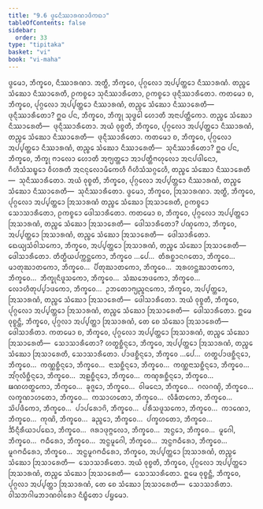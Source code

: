 ```yaml
---
title: "9.6 ᨴ᩠ᩅᩮᨶᩥᩔᩣᩁᨱᩣᨴᩥᨠᨳᩣ"
tableOfContents: false
sidebar:
  order: 33
type: "tipitaka"
basket: "vi"
book: "vi-maha"
---
```



<DynamicBreadcrumb />

<Division number="395" book="vi-maha">

<Paragraph number="1809" book="vi-maha">
ᨴ᩠ᩅᩮᨾᩣ, ᨽᩥᨠ᩠ᨡᩅᩮ, ᨶᩥᩔᩣᩁᨱᩣ. ᩋᨲ᩠ᨳᩥ, ᨽᩥᨠ᩠ᨡᩅᩮ, ᨸᩩᨣ᩠ᨣᩃᩮᩣ ᩋᨸ᩠ᨸᨲ᩠ᨲᩮᩣ ᨶᩥᩔᩣᩁᨱᩴ. ᨲᨬ᩠ᨧᩮ ᩈᩴᨥᩮᩣ ᨶᩥᩔᩣᩁᩮᨲᩥ, ᩑᨠᨧ᩠ᨧᩮᩣ ᩈᩩᨶᩥᩔᩣᩁᩥᨲᩮᩣ, ᩑᨠᨧ᩠ᨧᩮᩣ ᨴᩩᨶ᩠ᨶᩥᩔᩣᩁᩥᨲᩮᩣ. ᨠᨲᨾᩮᩣ ᨧ, ᨽᩥᨠ᩠ᨡᩅᩮ, ᨸᩩᨣ᩠ᨣᩃᩮᩣ ᩋᨸ᩠ᨸᨲ᩠ᨲᩮᩣ ᨶᩥᩔᩣᩁᨱᩴ, ᨲᨬ᩠ᨧᩮ ᩈᩴᨥᩮᩣ ᨶᩥᩔᩣᩁᩮᨲᩥ—  ᨴᩩᨶ᩠ᨶᩥᩔᩣᩁᩥᨲᩮᩣ? ᩍᨵ ᨸᨶ, ᨽᩥᨠ᩠ᨡᩅᩮ, ᨽᩥᨠ᩠ᨡᩩ ᩈᩩᨴ᩠ᨵᩮᩤ ᩉᩮᩣᨲᩥ ᩋᨶᩣᨸᨲ᩠ᨲᩥᨠᩮᩣ. ᨲᨬ᩠ᨧᩮ ᩈᩴᨥᩮᩣ ᨶᩥᩔᩣᩁᩮᨲᩥ—  ᨴᩩᨶ᩠ᨶᩥᩔᩣᩁᩥᨲᩮᩣ. ᩋᨿᩴ ᩅᩩᨧ᩠ᨧᨲᩥ, ᨽᩥᨠ᩠ᨡᩅᩮ, ᨸᩩᨣ᩠ᨣᩃᩮᩣ ᩋᨸ᩠ᨸᨲ᩠ᨲᩮᩣ ᨶᩥᩔᩣᩁᨱᩴ, ᨲᨬ᩠ᨧᩮ ᩈᩴᨥᩮᩣ ᨶᩥᩔᩣᩁᩮᨲᩥ—  ᨴᩩᨶ᩠ᨶᩥᩔᩣᩁᩥᨲᩮᩣ.
</Paragraph>

<Paragraph number="1810" book="vi-maha">
ᨠᨲᨾᩮᩣ ᨧ, ᨽᩥᨠ᩠ᨡᩅᩮ, ᨸᩩᨣ᩠ᨣᩃᩮᩣ ᩋᨸ᩠ᨸᨲ᩠ᨲᩮᩣ ᨶᩥᩔᩣᩁᨱᩴ, ᨲᨬ᩠ᨧᩮ ᩈᩴᨥᩮᩣ ᨶᩥᩔᩣᩁᩮᨲᩥ—  ᩈᩩᨶᩥᩔᩣᩁᩥᨲᩮᩣ? ᩍᨵ ᨸᨶ, ᨽᩥᨠ᩠ᨡᩅᩮ, ᨽᩥᨠ᩠ᨡᩩ ᨻᩣᩃᩮᩣ ᩉᩮᩣᨲᩥ ᩋᨻ᩠ᨿᨲ᩠ᨲᩮᩣ ᩋᩣᨸᨲ᩠ᨲᩥᨻᩉᩩᩃᩮᩣ ᩋᨶᨸᨴᩤᨶᩮᩣ, ᨣᩥᩉᩥᩈᩴᩈᨭ᩠ᨮᩮᩣ ᩅᩥᩉᩁᨲᩥ ᩋᨶᨶᩩᩃᩮᩣᨾᩥᨠᩮᩉᩥ ᨣᩥᩉᩥᩈᩴᩈᨣ᩠ᨣᩮᩉᩥ, ᨲᨬ᩠ᨧᩮ ᩈᩴᨥᩮᩣ ᨶᩥᩔᩣᩁᩮᨲᩥ—  ᩈᩩᨶᩥᩔᩣᩁᩥᨲᩮᩣ. ᩋᨿᩴ ᩅᩩᨧ᩠ᨧᨲᩥ, ᨽᩥᨠ᩠ᨡᩅᩮ, ᨸᩩᨣ᩠ᨣᩃᩮᩣ ᩋᨸ᩠ᨸᨲ᩠ᨲᩮᩣ ᨶᩥᩔᩣᩁᨱᩴ, ᨲᨬ᩠ᨧᩮ ᩈᩴᨥᩮᩣ ᨶᩥᩔᩣᩁᩮᨲᩥ—  ᩈᩩᨶᩥᩔᩣᩁᩥᨲᩮᩣ.
</Paragraph>

</Division>
<Division number="396" book="vi-maha">

<Paragraph number="1811" book="vi-maha">
ᨴ᩠ᩅᩮᨾᩣ, ᨽᩥᨠ᩠ᨡᩅᩮ, ᩒᩈᩣᩁᨱᩣ. ᩋᨲ᩠ᨳᩥ, ᨽᩥᨠ᩠ᨡᩅᩮ, ᨸᩩᨣ᩠ᨣᩃᩮᩣ ᩋᨸ᩠ᨸᨲ᩠ᨲᩮᩣ ᩒᩈᩣᩁᨱᩴ ᨲᨬ᩠ᨧᩮ ᩈᩴᨥᩮᩣ ᩒᩈᩣᩁᩮᨲᩥ, ᩑᨠᨧ᩠ᨧᩮᩣ ᩈᩮᩣᩈᩣᩁᩥᨲᩮᩣ, ᩑᨠᨧ᩠ᨧᩮᩣ ᨴᩮᩤᩈᩣᩁᩥᨲᩮᩣ. ᨠᨲᨾᩮᩣ ᨧ, ᨽᩥᨠ᩠ᨡᩅᩮ, ᨸᩩᨣ᩠ᨣᩃᩮᩣ ᩋᨸ᩠ᨸᨲ᩠ᨲᩮᩣ ᩒᩈᩣᩁᨱᩴ, ᨲᨬ᩠ᨧᩮ ᩈᩴᨥᩮᩣ ᩒᩈᩣᩁᩮᨲᩥ—  ᨴᩮᩤᩈᩣᩁᩥᨲᩮᩣ? ᨸᨱ᩠ᨯᨠᩮᩣ, ᨽᩥᨠ᩠ᨡᩅᩮ, ᩋᨸ᩠ᨸᨲ᩠ᨲᩮᩣ ᩒᩈᩣᩁᨱᩴ, ᨲᨬ᩠ᨧᩮ ᩈᩴᨥᩮᩣ ᩒᩈᩣᩁᩮᨲᩥ—  ᨴᩮᩤᩈᩣᩁᩥᨲᩮᩣ. ᨳᩮᨿ᩠ᨿᩈᩴᩅᩤᩈᨠᩮᩣ, ᨽᩥᨠ᩠ᨡᩅᩮ, ᩋᨸ᩠ᨸᨲ᩠ᨲᩮᩣ ᩒᩈᩣᩁᨱᩴ, ᨲᨬ᩠ᨧᩮ ᩈᩴᨥᩮᩣ ᩒᩈᩣᩁᩮᨲᩥ—  ᨴᩮᩤᩈᩣᩁᩥᨲᩮᩣ. ᨲᩥᨲ᩠ᨳᩥᨿᨸᨠ᩠ᨠᨶ᩠ᨲᨠᩮᩣ, ᨽᩥᨠ᩠ᨡᩅᩮ …ᨸᩮ…  ᨲᩥᩁᨧ᩠ᨨᩣᨶᨣᨲᩮᩣ, ᨽᩥᨠ᩠ᨡᩅᩮ…  ᨾᩣᨲᩩᨥᩣᨲᨠᩮᩣ, ᨽᩥᨠ᩠ᨡᩅᩮ…  ᨸᩥᨲᩩᨥᩣᨲᨠᩮᩣ, ᨽᩥᨠ᩠ᨡᩅᩮ…  ᩋᩁᩉᨶ᩠ᨲᨥᩣᨲᨠᩮᩣ, ᨽᩥᨠ᩠ᨡᩅᩮ…  ᨽᩥᨠ᩠ᨡᩩᨶᩥᨴᩪᩈᨠᩮᩣ, ᨽᩥᨠ᩠ᨡᩅᩮ…  ᩈᩴᨥᨽᩮᨴᨠᩮᩣ, ᨽᩥᨠ᩠ᨡᩅᩮ…  ᩃᩮᩣᩉᩥᨲᩩᨸ᩠ᨸᩣᨴᨠᩮᩣ, ᨽᩥᨠ᩠ᨡᩅᩮ…  ᩏᨽᨲᩮᩣᨻ᩠ᨿᨬ᩠ᨩᨶᨠᩮᩣ, ᨽᩥᨠ᩠ᨡᩅᩮ, ᩋᨸ᩠ᨸᨲ᩠ᨲᩮᩣ, ᩒᩈᩣᩁᨱᩴ, ᨲᨬ᩠ᨧᩮ ᩈᩴᨥᩮᩣ ᩒᩈᩣᩁᩮᨲᩥ—  ᨴᩮᩤᩈᩣᩁᩥᨲᩮᩣ. ᩋᨿᩴ ᩅᩩᨧ᩠ᨧᨲᩥ, ᨽᩥᨠ᩠ᨡᩅᩮ, ᨸᩩᨣ᩠ᨣᩃᩮᩣ ᩋᨸ᩠ᨸᨲ᩠ᨲᩮᩣ ᩒᩈᩣᩁᨱᩴ, ᨲᨬ᩠ᨧᩮ ᩈᩴᨥᩮᩣ ᩒᩈᩣᩁᩮᨲᩥ—  ᨴᩮᩤᩈᩣᩁᩥᨲᩮᩣ. ᩍᨾᩮ ᩅᩩᨧ᩠ᨧᨶ᩠ᨲᩥ, ᨽᩥᨠ᩠ᨡᩅᩮ, ᨸᩩᨣ᩠ᨣᩃᩣ ᩋᨸ᩠ᨸᨲ᩠ᨲᩣ ᩒᩈᩣᩁᨱᩴ, ᨲᩮ ᨧᩮ ᩈᩴᨥᩮᩣ ᩒᩈᩣᩁᩮᨲᩥ—  ᨴᩮᩤᩈᩣᩁᩥᨲᩣ.
</Paragraph>

<Paragraph number="1812" book="vi-maha">
ᨠᨲᨾᩮᩣ ᨧ, ᨽᩥᨠ᩠ᨡᩅᩮ, ᨸᩩᨣ᩠ᨣᩃᩮᩣ ᩋᨸ᩠ᨸᨲ᩠ᨲᩮᩣ ᩒᩈᩣᩁᨱᩴ, ᨲᨬ᩠ᨧᩮ ᩈᩴᨥᩮᩣ ᩒᩈᩣᩁᩮᨲᩥ—  ᩈᩮᩣᩈᩣᩁᩥᨲᩮᩣ? ᩉᨲ᩠ᨳᨧ᩠ᨨᩥᨶ᩠ᨶᩮᩣ, ᨽᩥᨠ᩠ᨡᩅᩮ, ᩋᨸ᩠ᨸᨲ᩠ᨲᩮᩣ ᩒᩈᩣᩁᨱᩴ, ᨲᨬ᩠ᨧᩮ ᩈᩴᨥᩮᩣ ᩒᩈᩣᩁᩮᨲᩥ, ᩈᩮᩣᩈᩣᩁᩥᨲᩮᩣ. ᨸᩣᨴᨧ᩠ᨨᩥᨶ᩠ᨶᩮᩣ, ᨽᩥᨠ᩠ᨡᩅᩮ …ᨸᩮ…  ᩉᨲ᩠ᨳᨸᩣᨴᨧ᩠ᨨᩥᨶ᩠ᨶᩮᩣ, ᨽᩥᨠ᩠ᨡᩅᩮ…  ᨠᨱ᩠ᨱᨧ᩠ᨨᩥᨶ᩠ᨶᩮᩣ, ᨽᩥᨠ᩠ᨡᩅᩮ…  ᨶᩣᩈᨧ᩠ᨨᩥᨶ᩠ᨶᩮᩣ, ᨽᩥᨠ᩠ᨡᩅᩮ…  ᨠᨱ᩠ᨱᨶᩣᩈᨧ᩠ᨨᩥᨶ᩠ᨶᩮᩣ, ᨽᩥᨠ᩠ᨡᩅᩮ…  ᩋᩘᨣᩩᩃᩥᨧ᩠ᨨᩥᨶ᩠ᨶᩮᩣ, ᨽᩥᨠ᩠ᨡᩅᩮ…  ᩋᩊᨧ᩠ᨨᩥᨶ᩠ᨶᩮᩣ, ᨽᩥᨠ᩠ᨡᩅᩮ…  ᨠᨱ᩠ᨯᩁᨧ᩠ᨨᩥᨶ᩠ᨶᩮᩣ, ᨽᩥᨠ᩠ᨡᩅᩮ…  ᨹᨱᩉᨲ᩠ᨳᨠᩮᩣ, ᨽᩥᨠ᩠ᨡᩅᩮ…  ᨡᩩᨩ᩠ᨩᩮᩣ, ᨽᩥᨠ᩠ᨡᩅᩮ…  ᩅᩤᨾᨶᩮᩣ, ᨽᩥᨠ᩠ᨡᩅᩮ…  ᨣᩃᨣᨱ᩠ᨯᩦ, ᨽᩥᨠ᩠ᨡᩅᩮ…  ᩃᨠ᩠ᨡᨱᩣᩉᨲᩮᩣ, ᨽᩥᨠ᩠ᨡᩅᩮ…  ᨠᩈᩣᩉᨲᩮᩣ, ᨽᩥᨠ᩠ᨡᩅᩮ…  ᩃᩥᨡᩥᨲᨠᩮᩣ, ᨽᩥᨠ᩠ᨡᩅᩮ…  ᩈᩦᨸᨴᩥᨠᩮᩣ, ᨽᩥᨠ᩠ᨡᩅᩮ…  ᨸᩣᨸᩁᩮᩣᨣᩦ, ᨽᩥᨠ᩠ᨡᩅᩮ…  ᨸᩁᩥᩈᨴᩪᩈᨠᩮᩣ, ᨽᩥᨠ᩠ᨡᩅᩮ…  ᨠᩣᨱᩮᩣ, ᨽᩥᨠ᩠ᨡᩅᩮ…  ᨠᩩᨱᩦ, ᨽᩥᨠ᩠ᨡᩅᩮ…  ᨡᨬ᩠ᨩᩮᩣ, ᨽᩥᨠ᩠ᨡᩅᩮ…  ᨸᨠ᩠ᨡᩉᨲᩮᩣ, ᨽᩥᨠ᩠ᨡᩅᩮ…  ᨨᩥᨶ᩠ᨶᩥᩁᩥᨿᩣᨸᨳᩮᩣ, ᨽᩥᨠ᩠ᨡᩅᩮ…  ᨩᩁᩣᨴᩩᨻ᩠ᨻᩃᩮᩣ, ᨽᩥᨠ᩠ᨡᩅᩮ…  ᩋᨶ᩠ᨵᩮᩣ, ᨽᩥᨠ᩠ᨡᩅᩮ…  ᨾᩪᨣᩮᩤ, ᨽᩥᨠ᩠ᨡᩅᩮ…  ᨻᨵᩥᩁᩮᩣ, ᨽᩥᨠ᩠ᨡᩅᩮ…  ᩋᨶ᩠ᨵᨾᩪᨣᩮᩤ, ᨽᩥᨠ᩠ᨡᩅᩮ…  ᩋᨶ᩠ᨵᨻᨵᩥᩁᩮᩣ, ᨽᩥᨠ᩠ᨡᩅᩮ…  ᨾᩪᨣᨻᨵᩥᩁᩮᩣ, ᨽᩥᨠ᩠ᨡᩅᩮ…  ᩋᨶ᩠ᨵᨾᩪᨣᨻᨵᩥᩁᩮᩣ, ᨽᩥᨠ᩠ᨡᩅᩮ, ᩋᨸ᩠ᨸᨲ᩠ᨲᩮᩣ ᩒᩈᩣᩁᨱᩴ, ᨲᨬ᩠ᨧᩮ ᩈᩴᨥᩮᩣ ᩒᩈᩣᩁᩮᨲᩥ—  ᩈᩮᩣᩈᩣᩁᩥᨲᩮᩣ. ᩋᨿᩴ ᩅᩩᨧ᩠ᨧᨲᩥ, ᨽᩥᨠ᩠ᨡᩅᩮ, ᨸᩩᨣ᩠ᨣᩃᩮᩣ ᩋᨸ᩠ᨸᨲ᩠ᨲᩮᩣ ᩒᩈᩣᩁᨱᩴ, ᨲᨬ᩠ᨧᩮ ᩈᩴᨥᩮᩣ ᩒᩈᩣᩁᩮᨲᩥ—  ᩈᩮᩣᩈᩣᩁᩥᨲᩮᩣ. ᩍᨾᩮ ᩅᩩᨧ᩠ᨧᨶ᩠ᨲᩥ, ᨽᩥᨠ᩠ᨡᩅᩮ, ᨸᩩᨣ᩠ᨣᩃᩣ ᩋᨸ᩠ᨸᨲ᩠ᨲᩣ ᩒᩈᩣᩁᨱᩴ, ᨲᩮ ᨧᩮ ᩈᩴᨥᩮᩣ ᩒᩈᩣᩁᩮᨲᩥ—  ᩈᩮᩣᩈᩣᩁᩥᨲᩣ.

</Paragraph>
</Division>

<Paragraph number="1813" type="center" book="vi-maha">
ᩅᩤᩈᨽᨣᩤᨾᨽᩣᨱᩅᩤᩁᩮᩣ ᨶᩥᨭ᩠ᨮᩥᨲᩮᩣ ᨸᨮᨾᩮᩣ.
</Paragraph>